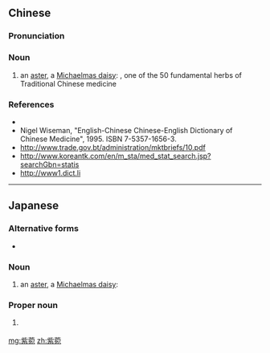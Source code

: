 ==Chinese==
{{zh-forms}}

===Pronunciation===
{{zh-pron
|m=zǐwǎn
|cat=n
}}

===Noun===
{{zh-noun}}

# an [[aster]], a [[Michaelmas daisy]]: {{taxlink|Aster tataricus|species|noshow=1}}, one of the 50 fundamental herbs of Traditional Chinese medicine

===References===
* {{pedialite|紫菀|lang=zh}}
* Nigel Wiseman, "English-Chinese Chinese-English Dictionary of Chinese Medicine", 1995. ISBN 7-5357-1656-3.
* http://www.trade.gov.bt/administration/mktbriefs/10.pdf
* http://www.koreantk.com/en/m_sta/med_stat_search.jsp?searchGbn=statis
* http://www1.dict.li

----

==Japanese==
{{ja-kanjitab|し|おん|yomi=on}}

===Alternative forms===
* {{ja-l|紫苑}}

===Noun===
{{ja-noun|しおん|hhira=しをん}} {{ja-altread|hira=しおに|rom=shioni|hhira=しをに}}

# {{alternative spelling of|lang=ja|sort=しおん|紫苑|dot=:}} an [[aster]], a [[Michaelmas daisy]]: {{taxlink|Aster tataricus|species|noshow=1}}

===Proper noun===
{{ja-pos|しおん|proper}} {{ja-altread|hira=しおに|rom=Shioni|hhira=しをに}} {{ja-altread|hira=しえん|rom=Shien|hhira=しゑん}}

# {{alternative spelling of|lang=ja|sort=しおん|紫苑|dot=:}} {{given name|female|lang=ja|sort=しおん}}

[[mg:紫菀]]
[[zh:紫菀]]
